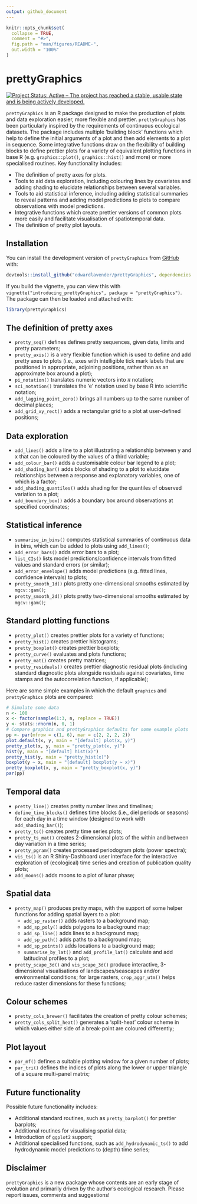 ```yaml
---
output: github_document
---
```


```r
knitr::opts_chunk$set(
  collapse = TRUE,
  comment = "#>",
  fig.path = "man/figures/README-",
  out.width = "100%"
)
```

# prettyGraphics

[![Project Status: Active – The project has reached a stable, usable state and is being actively developed.](https://www.repostatus.org/badges/latest/active.svg)](https://www.repostatus.org/#active)

`prettyGraphics` is an R package designed to make the production of plots and data exploration easier, more flexible and prettier. `prettyGraphics` has been particularly inspired by the requirements of continuous ecological datasets. The package includes multiple 'building block' functions which help to define the initial arguments of a plot and then add elements to a plot in sequence. Some integrative functions draw on the flexibility of building blocks to define prettier plots for a variety of equivalent plotting functions in base R (e.g. `graphics::plot()`, `graphics::hist()` and more) or more specialised routines. Key functionality includes: 

  * The definition of pretty axes for plots. 
  * Tools to aid data exploration, including colouring lines by covariates and adding shading to elucidate relationships between several variables. 
  * Tools to aid statistical inference, including adding statistical summaries to reveal patterns and adding model predictions to plots to compare observations with model predictions. 
  * Integrative functions which create prettier versions of common plots more easily and facilitate visualisation of spatiotemporal data. 
  * The definition of pretty plot layouts. 

## Installation

You can install the development version of `prettyGraphics` from [GitHub](https://github.com) with:

```r
devtools::install_github("edwardlavender/prettyGraphics", dependencies = TRUE, build_vignette = TRUE)
```

If you build the vignette, you can view this with `vignette("introducing_prettyGraphics", package = "prettyGraphics")`. The package can then be loaded and attached with:
```r
library(prettyGraphics)
```

## The definition of pretty axes

* `pretty_seq()` defines defines pretty sequences, given data, limits and pretty parameters; 
* `pretty_axis()` is a very flexible function which is used to define and add pretty axes to plots (i.e., axes with intelligible tick mark labels that are positioned in appropriate, adjoining positions, rather than as an approximate box around a plot);
* `pi_notation()` translates numeric vectors into $\pi$ notation; 
* `sci_notation()` translates the 'e' notation used by base R into scientific notation;
* `add_lagging_point_zero()` brings all numbers up to the same number of decimal places;
* `add_grid_xy_rect()` adds a rectangular grid to a plot at user-defined positions;

## Data exploration 

* `add_lines()` adds a line to a plot illustrating a relationship between y and x that can be coloured by the values of a third variable;
* `add_colour_bar()` adds a customisable colour bar legend to a plot;
* `add_shading_bar()` adds blocks of shading to a plot to elucidate relationships between a response and explanatory variables, one of which is a factor;
* `add_shading_quantiles()` adds shading for the quantiles of observed variation to a plot;
* `add_boundary_box()` adds a boundary box around observations at specified coordinates; 

## Statistical inference 

* `summarise_in_bins()` computes statistical summaries of continuous data in bins, which can be added to plots using `add_lines()`;
* `add_error_bars()` adds error bars to a plot;
* `list_CIs()` lists model predictions/confidence intervals from fitted values and standard errors (or similar);
* `add_error_envelope()` adds model predictions (e.g. fitted lines, confidence intervals) to plots;
* `pretty_smooth_1d()` plots pretty one-dimensional smooths estimated by `mgcv::gam()`;
* `pretty_smooth_2d()` plots pretty two-dimensional smooths estimated by `mgcv::gam()`;

## Standard plotting functions 

* `pretty_plot()` creates prettier plots for a variety of functions; 
* `pretty_hist()` creates prettier histograms;
* `pretty_boxplot()` creates prettier boxplots;
* `pretty_curve()` evaluates and plots functions;
* `pretty_mat()` creates pretty matrices;
* `pretty_residuals()` creates prettier diagnostic residual plots (including standard diagnostic plots alongside residuals against covariates, time stamps and the autocorrelation function, if applicable); 

Here are some simple examples in which the default `graphics` and `prettyGraphics` plots are compared:

```r
# Simulate some data 
n <- 100
x <- factor(sample(1:3, n, replace = TRUE))
y <- stats::rnorm(n, 0, 1)
# Compare graphics and prettyGraphics defaults for some example plots 
pp <- par(mfrow = c(1, 6), mar = c(2, 2, 2, 2))
plot.default(x, y, main = "[default] plot(x, y)")
pretty_plot(x, y, main = "pretty_plot(x, y)")
hist(y, main = "[default] hist(x)")
pretty_hist(y, main = "pretty_hist(x)")
boxplot(y ~ x, main = "[default] boxplot(y ~ x)")
pretty_boxplot(x, y, main = "pretty_boxplot(x, y)")
par(pp)
```

## Temporal data 

* `pretty_line()` creates pretty number lines and timelines;
* `define_time_blocks()` defines time blocks (i.e., diel periods or seasons) for each day in a time window (designed to work with `add_shading_bar()`);
* `pretty_ts()` creates pretty time series plots;
* `pretty_ts_mat()` creates 2-dimensional plots of the within and between day variation in a time series;
* `pretty_pgram()` creates processed periodogram plots (power spectra); 
* `vis_ts()` is an R Shiny-Dashboard user interface for the interactive exploration of (ecological) time series and creation of publication quality plots;
* `add_moons()` adds moons to a plot of lunar phase; 

## Spatial data 

* `pretty_map()` produces pretty maps, with the support of some helper functions for adding spatial layers to a plot: 
    - `add_sp_raster()` adds rasters to a background map; 
    - `add_sp_poly()` adds polygons to a background map; 
    - `add_sp_line()` adds lines to a background map;
    - `add_sp_path()` adds paths to a background map;
    - `add_sp_points()` adds locations to a background map;
    - `summarise_by_lat()` and `add_profile_lat()` calculate and add latitudinal profiles to a plot; 
    
* `pretty_scape_3d()` and `vis_scape_3d()` produce interactive, 3-dimensional visualisations of landscapes/seascapes and/or environmental conditions; for large rasters, `crop_aggr_utm()` helps reduce raster dimensions for these functions;

## Colour schemes

* `pretty_cols_brewer()` facilitates the creation of pretty colour schemes;
* `pretty_cols_split_heat()` generates a 'split-heat' colour scheme in which values either side of a break-point are coloured differently; 

## Plot layout

* `par_mf()` defines a suitable plotting window for a given number of plots;
* `par_tri()` defines the indices of plots along the lower or upper triangle of a square multi-panel matrix;

## Future functionality 

Possible future functionality includes: 

* Additional standard routines, such as `pretty_barplot()` for prettier barplots;
* Additional routines for visualising spatial data;
* Introduction of `ggplot2` support; 
* Additional specialised functions, such as `add_hydrodynamic_ts()` to add hydrodynamic model predictions to (depth) time series;

## Disclaimer

`prettyGraphics` is a new package whose contents are an early stage of evolution and primarily driven by the author's ecological research. Please report issues, comments and suggestions! 
